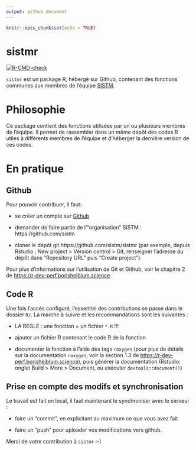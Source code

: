 ```yaml
---
output: github_document
---
```


```r
knitr::opts_chunk$set(echo = TRUE)
```

# sistmr

<!-- badges: start -->
  [![R-CMD-check](https://github.com/sistm/sistmr/workflows/R-CMD-check/badge.svg)](https://github.com/sistm/sistmr/actions)
<!-- badges: end -->
 
`sistmr` est un package R, hébergé sur Github, contenant des fonctions
communes aux membres de l'équipe [SISTM](bph.center/les-equipes/statistiques-pour-la-medecine-translationnelle-sistm/).

# Philosophie

Ce package contient des fonctions utilisées par un ou plusieurs membres de
l'équipe. Il permet de rassembler dans un même dépôt des codes R utiles
à différents membres de l'équipe et d'héberger la dernière version de ces
codes.

# En pratique

## Github

Pour pouvoir contribuer, il faut:

- se créer un compte sur [Github](https://github.com/)

- demander de faire partie de l'"organisation" SISTM : https://github.com/sistm

- cloner le dépôt git https://github.com/sistm/sistmr (par exemple, depuis
Rstudio : New project > Version control > Git, renseigner l'adresse du dépôt
dans "Repository URL" puis "Create project").

Pour plus d'informations sur l'utilisation de Git et Github, voir le chapitre 2
de [https://r-dev-perf.borishejblum.science](https://r-dev-perf.borishejblum.science/controle-de-version-avec-git-et-github-hitorique-de-changement.html).

## Code R

Une fois l'accès configuré, l'essentiel des contributions se passe dans le
dossier `R/`. La marche à suivre et les recommandations sont les suivantes :

- LA REGLE : une fonction = un fichier `*.R` !!!

- ajouter un fichier R contenant le code R de la fonction

- documenter la fonction à l'aide des tags `roxygen` (pour plus de détails sur
la documentation `roxygen`, voir la section 1.3 de [https://r-dev-perf.borishejblum.science](https://r-dev-perf.borishejblum.science/construire-un-package-r.html#documenter-une-fonction)),
puis générer la documentation (Rstudio: onglet Build > More > Document, ou
exécuter `devtools::document()`)

## Prise en compte des modifs et synchronisation

Le travail est fait en local, il faut maintenant le synchroniser avec le 
serveur :

- faire un "commit", en explicitant au maximum ce que vous avez fait

- faire un "push" pour uploader vos modifications vers github.

Merci de votre contribution à `sistmr` :-)
